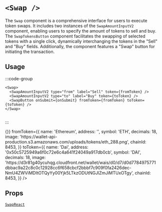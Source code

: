 
# `<Swap />`

The `Swap` component is a comprehensive interface for users to execute token swaps. It includes two instances of the `SwapAmountInputV2` component, enabling users to specify the amount of tokens to sell and buy. The `SwapTokensButton` component facilitates the swapping of selected tokens with a single click, dynamically interchanging the tokens in the "Sell" and "Buy" fields. Additionally, the component features a "Swap" button for initiating the transaction.

## Usage

:::code-group

```tsx [code]
<Swap>
  <SwapAmountInputV2 type="from" label="Sell" token={fromToken} />
  <SwapAmountInputV2 type="to" label="Buy" token={toToken} />
  <SwapButton onSubmit={onSubmit} fromToken={fromToken} toToken={toToken} />
</Swap>
```

```html [return html]

```

:::

<App>
  <Swap>
    <SwapAmountInputV2
      type="from"
      label="Sell"
      token={{
        name: 'Ethereum',
        address: '',
        symbol: 'ETH',
        decimals: 18,
        image: 'https://wallet-api-production.s3.amazonaws.com/uploads/tokens/eth_288.png',
        chainId: 8453,
      }}
    />
    <SwapAmountInputV2
      type="to"
      label="Buy"
      token={{
        name: 'Dai',
        address: '0x50c5725949a6f0c72e6c4a641f24049a917db0cb',
        symbol: 'DAI',
        decimals: 18,
        image:
          'https://d3r81g40ycuhqg.cloudfront.net/wallet/wais/d0/d7/d0d7784975771dbbac9a22c8c0c12928cc6f658cbcf2bbbf7c909f0fa2426dec-NmU4ZWViMDItOTQyYy00Yjk5LTkzODUtNGJlZmJiMTUxOTgy',
        chainId: 8453,
      }}
    />
    <SwapButton
      onSubmit={() => {}}
      fromToken={{
        name: 'Ethereum',
        address: '',
        symbol: 'ETH',
        decimals: 18,
        image: 'https://wallet-api-production.s3.amazonaws.com/uploads/tokens/eth_288.png',
        chainId: 8453,
      }}
      toToken={{
        name: 'Dai',
        address: '0x50c5725949a6f0c72e6c4a641f24049a917db0cb',
        symbol: 'DAI',
        decimals: 18,
        image:
          'https://d3r81g40ycuhqg.cloudfront.net/wallet/wais/d0/d7/d0d7784975771dbbac9a22c8c0c12928cc6f658cbcf2bbbf7c909f0fa2426dec-NmU4ZWViMDItOTQyYy00Yjk5LTkzODUtNGJlZmJiMTUxOTgy',
        chainId: 8453,
      }}
    />
  </Swap>
</App>

## Props

[`SwapReact`](/swap/types#SwapReact)
